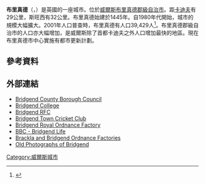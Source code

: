 {{infobox UK place
|static_image=[[File:A_bend_in_the_river,_Bridgend_-_geograph.org.uk_-_1692133.jpg|240px]]
|static_image_caption = 
|static_image_2_name = The Old Bridge - Yr Hen Bont, Bridgend - geograph.org.uk - 286432.jpg
|static_image_2_width = 240px
|static_image_2_caption = 
|country=威爾斯
|welsh_name=Pen-y-bont ar Ogwr
|constituency_welsh_assembly=[[Bridgend_(National_Assembly_for_Wales_constituency)|Bridgend]]
|latitude=51.5072
|longitude=-03.5784
|official_name=Bridgend
|unitary_wales=[[布里真德郡級自治市|布里真德郡級自治市]]
|lieutenancy_wales=[[Mid_Glamorgan|Mid Glamorgan]]
|constituency_westminster=[[布里真德_(英國國會選區)|布里真德]]
|community_wales= {{unbulleted list|[[Bridgend_(community)|Bridgend]]|[[Brackla|Brackla]]|[[Coychurch_Lower|Coychurch Lower]]}}
|post_town=BRIDGEND
|postcode_district=   CF31-33, CF35
|postcode_area=     CF
|dial_code=01656
|os_grid_reference=SS905805
|population=49,404
|population_ref=（2011年4月）<ref name=census/>
 }}
'''布里真德'''（{{lang-en|Bridgend}}，{{lang-cy|Pen-y-bont ar Ogwr}}）是英國的一座城市。位於[[威爾斯|威爾斯]][[布里真德郡級自治市|布里真德郡級自治市]]。距[[卡迪夫|卡迪夫]]有29公里，斯旺西有32公里。布里真德始建於1445年。自1980年代開始，城市的規模大幅擴大。2001年人口普查時，布里真德有人口39,429人<ref name=census>{{cite web|title=Key Statistics for urban areas in England and Wales|url=http://neighbourhood.statistics.gov.uk/dissemination/viewFullDataset.do?instanceSelection=033488&productId=2491&$ph=60_61_62&datasetInstanceId=33488&startColumn=1&numberOfColumns=8&containerAreaId=6275340|work=Census 2011|publisher=UK Office for National Statistics|accessdate=2013-09-04|archive-url=https://web.archive.org/web/20141018025715/http://neighbourhood.statistics.gov.uk/dissemination/viewFullDataset.do?instanceSelection=033488&productId=2491&$ph=60_61_62&datasetInstanceId=33488&startColumn=1&numberOfColumns=8&containerAreaId=6275340|archive-date=2014-10-18|dead-url=yes}}</ref>。布里真德郡級自治市的人口亦大幅增加，是威爾斯除了首都卡迪夫之外人口增加最快的地區。現在布里真德市中心實施有都市更新計劃。

==參考資料==
{{reflist|30em}}

==外部連結==
{{Commons category|Bridgend (town)}}
* [http://www.bridgend.gov.uk Bridgend County Borough Council] {{Wayback|url=http://www.bridgend.gov.uk/ |date=20100515110100 }}
* [http://www.bridgend.ac.uk Bridgend College] {{Wayback|url=http://www.bridgend.ac.uk/ |date=20200819092706 }}
* [https://web.archive.org/web/20050505174522/http://www.bridgendravens.co.uk/home.html Bridgend RFC]
* [http://www.bridgend-town-cricket.co.uk Bridgend Town Cricket Club] {{Wayback|url=http://www.bridgend-town-cricket.co.uk/ |date=20200808034642 }}
* [http://bridgend.rof.org.uk/ Bridgend Royal Ordnance Factory] {{Wayback|url=http://bridgend.rof.org.uk/ |date=20050409054221 }}
* [http://www.bbc.co.uk/wales/southeast/sites/bridgend/ BBC - Bridgend Life] {{Wayback|url=http://www.bbc.co.uk/wales/southeast/sites/bridgend/ |date=20120831114453 }}
* [http://www.bracklaordnance.co.uk/ Brackla and Bridgend Ordnance Factories] {{Wayback|url=http://www.bracklaordnance.co.uk/ |date=20141218140824 }}
* [http://www.opobs.co.uk Old Photographs of Bridgend] {{Wayback|url=http://www.opobs.co.uk/ |date=20200807145705 }}

[[Category:威爾斯城市|Category:威爾斯城市]]